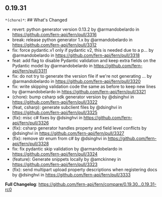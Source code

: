 ## 0.19.31
`*(chore)*`: ## What's Changed
* revert: python generator version 0.13.2 by @armandobelardo in https://github.com/fern-api/fern/pull/3316
* break: release python generator 1.x by @armandobelardo in https://github.com/fern-api/fern/pull/3312
* fix: force pydantic.v1 only if pydantic v2, this is needed due to a p… by @armandobelardo in https://github.com/fern-api/fern/pull/3318
* feat: add flag to disable Pydantic validation and keep extra fields on the Pydantic model by @armandobelardo in https://github.com/fern-api/fern/pull/3311
* fix: do not try to generate the version file if we're not generating … by @armandobelardo in https://github.com/fern-api/fern/pull/3320
* fix: write skipping validation code the same as before to keep new lines by @armandobelardo in https://github.com/fern-api/fern/pull/3321
* (chore): bump csharp sdk generator version by @dsinghvi in https://github.com/fern-api/fern/pull/3322
* (feat, csharp): generate subclient files by @dsinghvi in https://github.com/fern-api/fern/pull/3325
* (fix): misc c# fixes by @dsinghvi in https://github.com/fern-api/fern/pull/3326
* (fix): csharp generator handles property and field level conflicts by @dsinghvi in https://github.com/fern-api/fern/pull/3327
* (fix): remove str enum from c# by @dsinghvi in https://github.com/fern-api/fern/pull/3328
* fix: fix pydantic skip validation by @armandobelardo in https://github.com/fern-api/fern/pull/3324
* (feature): Generate snippets locally by @amckinney in https://github.com/fern-api/fern/pull/3323
* (fix): send multipart upload property descriptions when registering docs by @dsinghvi in https://github.com/fern-api/fern/pull/3333


**Full Changelog**: https://github.com/fern-api/fern/compare/0.19.30...0.19.31-rc0

